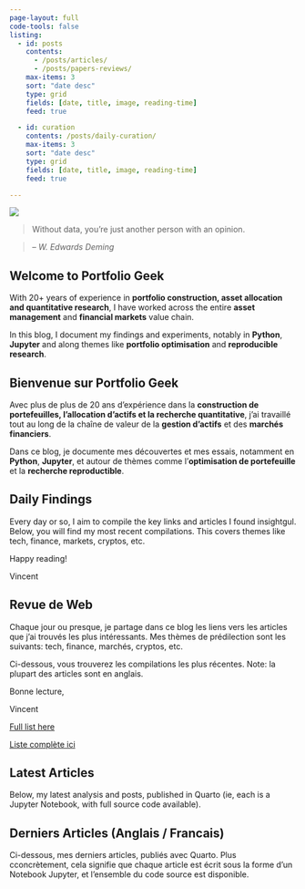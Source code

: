 ```yaml
---
page-layout: full
code-tools: false
listing:
  - id: posts
    contents: 
      - /posts/articles/
      - /posts/papers-reviews/
    max-items: 3
    sort: "date desc"
    type: grid
    fields: [date, title, image, reading-time]
    feed: true

  - id: curation
    contents: /posts/daily-curation/
    max-items: 3
    sort: "date desc"
    type: grid
    fields: [date, title, image, reading-time]
    feed: true

---
```


::: {.grid}

::: {.g-col-12 .g-col-md-6}
![](laptop.png)
:::

::: {.g-col-12 .g-col-md-6}

> Without data, you're just another person with an opinion.

> -- <cite>W. Edwards Deming </cite>

::: {.content-visible when-profile="website_en"}

## Welcome to Portfolio Geek
With 20+ years of experience in **portfolio construction, asset allocation and quantitative research**, I have worked across the entire **asset management** and **financial markets** value chain.  

In this blog, I document my findings and experiments, notably in **Python**, **Jupyter** and along themes like **portfolio optimisation** and **reproducible research**.
:::


::: {.content-visible when-profile="website_fr"}

## Bienvenue sur Portfolio Geek

Avec plus de plus de 20 ans d'expérience dans la **construction de portefeuilles, l'allocation d'actifs et la recherche quantitative**, j'ai travaillé tout au long de la chaîne de valeur de la **gestion d'actifs** et des **marchés financiers**.

Dans ce blog, je documente mes découvertes et mes essais, notamment en **Python**, **Jupyter**, et autour de thèmes comme l'**optimisation de portefeuille** et la **recherche reproductible**.
:::

:::

:::


::: {.content-visible when-profile="website_en"}

## Daily Findings

Every day or so, I aim to compile the key links and articles I found insightgul. Below, you will find my most recent compilations. This covers themes like tech, finance, markets, cryptos, etc.

Happy reading!

Vincent
:::

::: {.content-visible when-profile="website_fr"}

## Revue de Web
Chaque jour ou presque, je partage dans ce blog les liens vers les articles que j'ai trouvés les plus intéressants. Mes thèmes de prédilection sont les suivants: tech, finance, marchés, cryptos, etc.

Ci-dessous, vous trouverez les compilations les plus récentes. Note: la plupart des articles sont en anglais.

Bonne lecture,

Vincent
:::


::: {#curation}
:::


::: {.content-visible when-profile="website_en"}
[Full list here](/daily-curation.qmd)
:::

::: {.content-visible when-profile="website_fr"}
[Liste complète ici](/daily-curation_fr.qmd)
:::



::: {.content-visible when-profile="website_en"}

## Latest Articles

Below, my latest analysis and posts, published in Quarto (ie, each is a Jupyter Notebook, with full source code available).
:::

::: {.content-visible when-profile="website_fr"}
## Derniers Articles (Anglais / Francais)

Ci-dessous, mes derniers articles, publiés avec Quarto. Plus cconcrètement, cela signifie que chaque article est écrit sous la forme d'un Notebook Jupyter, et l'ensemble du code source est disponible.

:::

::: {#posts}
:::
